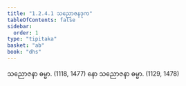 ```yaml
---
title: "1.2.4.1 သညောဇနဒုက"
tableOfContents: false
sidebar:
  order: 1
type: "tipitaka"
basket: "ab"
book: "dhs"
---
```



<DynamicBreadcrumb />

<Division number="42" book="dhs" e="ch" v="29" p="8">

<Paragraph number="110" book="dhs">
သညောဇနာ ဓမ္မာ. (<Emphasis>1118, 1477</Emphasis>)
</Paragraph>

<Paragraph number="111" book="dhs">
နော သညောဇနာ ဓမ္မာ. (<Emphasis>1129, 1478</Emphasis>)
</Paragraph>
</Division>